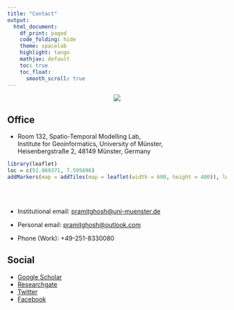 ```yaml
---
title: "Contact"
output:
  html_document:
    df_print: paged
    code_folding: hide
    theme: spacelab
    highlight: tango
    mathjax: default
    toc: true
    toc_float:
      smooth_scroll: true
---
```

<style>
.leaflet {
    margin: auto;
}
</style>

<p align = center>
![](ifgi_logo.jpg)
</p>

## Office

- Room 132, Spatio-Temporal Modelling Lab,<br>
  Institute for Geoinformatics, University of Münster,<br>
  Heisenbergstraße 2, 48149 Münster, Germany
  
```r
library(leaflet)
loc = c(51.969371, 7.595696)
addMarkers(map = addTiles(map = leaflet(width = 600, height = 400)), lng = loc[2], lat = loc[1], popup = "Institute for Geoinformatics is here!")
```
  
<br><br>


- Institutional email: [pramitghosh@uni-muenster.de](mailto:pramitghosh@uni-muenster.de)
- Personal email: [pramitghosh@outlook.com](mailto:pramitghosh@outlook.com)

- Phone (Work): +49-251-8330080

## Social

* [Google Scholar](https://scholar.google.de/citations?user=2YezHrEAAAAJ&hl=en)
* [Researchgate](https://www.researchgate.net/profile/Pramit_Ghosh3)
* [Twitter](https://twitter.com/pramit92)
* [Facebook](https://www.facebook.com/pramitghosh)